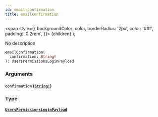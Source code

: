 ```yaml
---
id: email-confirmation
title: emailConfirmation
---
```


<span
style={{
      backgroundColor: color,
      borderRadius: '2px',
      color: '#fff',
      padding: '0.2rem',
    }}>
{children}
</span>
);

No description

```graphql
emailConfirmation(
  confirmation: String!
): UsersPermissionsLoginPayload

```

### Arguments

#### `confirmation` ([`String!`](/v1/scalars/string))

### Type

#### [`UsersPermissionsLoginPayload`](/v1/objects/users-permissions-login-payload)
